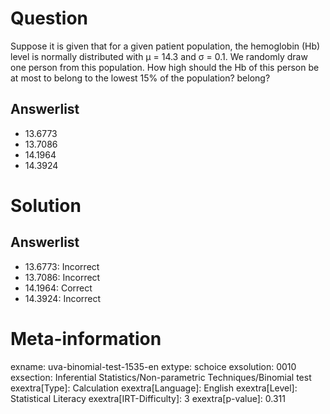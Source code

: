 Question
========

Suppose it is given that for a given patient population, the hemoglobin (Hb) level is normally distributed with μ = 14.3 and σ = 0.1. We randomly draw one person from this population. How high should the Hb of this person be at most to belong to the lowest 15% of the population? belong?

Answerlist
----------

* 13.6773
* 13.7086
* 14.1964
* 14.3924

Solution
========

Answerlist
----------

* 13.6773: Incorrect
* 13.7086: Incorrect
* 14.1964: Correct
* 14.3924: Incorrect

Meta-information
================
exname: uva-binomial-test-1535-en
extype: schoice
exsolution: 0010
exsection: Inferential Statistics/Non-parametric Techniques/Binomial test
exextra[Type]: Calculation
exextra[Language]: English
exextra[Level]: Statistical Literacy
exextra[IRT-Difficulty]: 3
exextra[p-value]: 0.311
